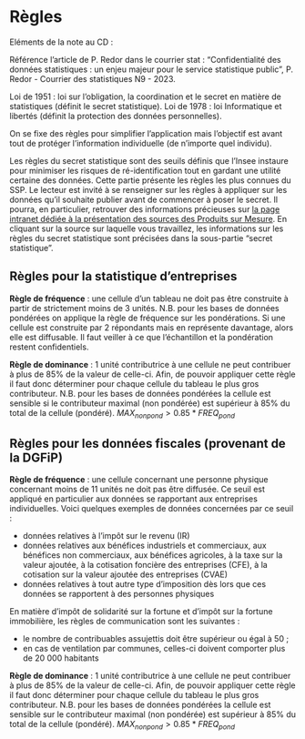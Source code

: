 # Règles {#sec-regles}

Eléments de la note au CD :

Référence l'article de P. Redor dans le courrier stat : "Confidentialité des données statistiques : un enjeu majeur pour le service statistique public", P. Redor - Courrier des statistiques N9 - 2023.

Loi de 1951 : loi sur l'obligation, la coordination et le secret en matière de statistiques (définit le secret statistique).
Loi de 1978 : loi Informatique et libertés (définit la protection des données personnelles).

On se fixe des règles pour simplifier l'application mais l'objectif est avant tout de protéger l'information individuelle (de n'importe quel individu).

Les règles du secret statistique sont des seuils définis que l'Insee instaure pour minimiser les risques de ré-identification tout en gardant une utilité certaine des données. Cette partie présente les règles les plus connues du SSP. Le lecteur est invité à se renseigner sur les règles à appliquer sur les données qu'il souhaite publier avant de commencer à poser le secret. Il pourra, en particulier, retrouver des informations précieuses sur [la page intranet dédiée à la présentation des sources des Produits sur Mesure](https://intranet.insee.fr/jcms/c_2113249/fr/produits-sur-mesure-liste-et-guide-des-sources). En cliquant sur la source sur laquelle vous travaillez, les informations sur les règles du secret statistique sont précisées dans la sous-partie "secret statistique".

## Règles pour la statistique d'entreprises

**Règle de fréquence** : une cellule d'un tableau ne doit pas être construite à partir de strictement moins de 3 unités. N.B. pour les bases de données pondérées on applique la règle de fréquence sur les pondérations. Si une cellule est construite par 2 répondants mais en représente davantage, alors elle est diffusable. Il faut veiller à ce que l'échantillon et la pondération restent confidentiels.

**Règle de dominance** : 1 unité contributrice à une cellule ne peut contribuer à plus de 85% de la valeur de celle-ci. Afin, de pouvoir appliquer cette règle il faut donc déterminer pour chaque cellule du tableau le plus gros contributeur. N.B. pour les bases de données pondérées la cellule est sensible si le contributeur maximal (non pondérée) est supérieur à 85% du total de la cellule (pondéré). $MAX_{nonpond} > 0.85*FREQ_{pond}$

## Règles pour les données fiscales (provenant de la DGFiP)

**Règle de fréquence** : une cellule concernant une personne physique concernant moins de 11 unités ne doit pas être diffusée. Ce seuil est appliqué en particulier aux données se rapportant aux entreprises individuelles. Voici quelques exemples de données concernées par ce seuil :

-   données relatives à l'impôt sur le revenu (IR)
-   données relatives aux bénéfices industriels et commerciaux, aux bénéfices non commerciaux, aux bénéfices agricoles, à la taxe sur la valeur ajoutée, à la cotisation foncière des entreprises (CFE), à la cotisation sur la valeur ajoutée des entreprises (CVAE)
-   données relatives à tout autre type d'imposition dès lors que ces données se rapportent à des personnes physiques

En matière d'impôt de solidarité sur la fortune et d'impôt sur la fortune immobilière, les règles de communication sont les suivantes :

-   le nombre de contribuables assujettis doit être supérieur ou égal à 50 ;
-   en cas de ventilation par communes, celles-ci doivent comporter plus de 20 000 habitants

**Règle de dominance** : 1 unité contributrice à une cellule ne peut contribuer à plus de 85% de la valeur de celle-ci. Afin, de pouvoir appliquer cette règle il faut donc déterminer pour chaque cellule du tableau le plus gros contributeur. N.B. pour les bases de données pondérées la cellule est sensible sur le contributeur maximal (non pondérée) est supérieur à 85% du total de la cellule (pondéré). $MAX_{nonpond} > 0.85*FREQ_{pond}$

